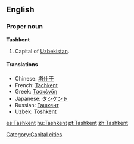 {{wikipedia}}
==English==

===Proper noun===
'''Tashkent'''
# Capital of [[Uzbekistan]].

====Translations====
*Chinese: [[塔什干]]
*French: [[Tachkent]]
*Greek: [[Τασκένδη]]
*Japanese: [[タシケント]]
*Russian: [[Ташкент]]
*Uzbek: [[Toshkent]]

[[Category:Capital cities]]

[[es:Tashkent]]
[[hu:Tashkent]]
[[pt:Tashkent]]
[[zh:Tashkent]]